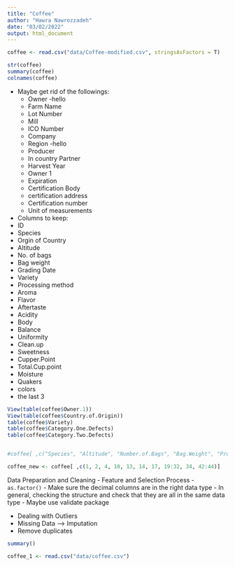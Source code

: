 ```yaml
---
title: "Coffee"
author: "Hawra Nawrozzadeh"
date: "03/02/2022"
output: html_document
---
```


```r
coffee <- read.csv("data/Coffee-modified.csv", stringsAsFactors = T)
```

```r
str(coffee)
summary(coffee)
colnames(coffee)
```

- Maybe get rid of the followings:
  - Owner
  -hello
  - Farm Name
  - Lot Number
  - Mill 
  - ICO Number
  - Company
  - Region
  -hello
  - Producer
  - In country Partner
  - Harvest Year
  - Owner 1
  - Expiration
  - Certification Body
  - certification address 
  - Certification number
  - Unit of measurements
  
-  Columns to keep:
 - ID
 - Species
 - Orgin of Country
 - Altitude
 - No. of bags
 - Bag weight
 - Grading Date
 - Variety
 - Processing method
 - Aroma 
 - Flavor
 - Aftertaste
 - Acidity
 - Body
 - Balance
 - Uniformity
 - Clean.up
 - Sweetness
 - Cupper.Point
 - Total.Cup.point
 - Moisture
 - Quakers
 - colors
 - the last 3 
```r
View(table(coffee$Owner.1))
View(table(coffee$Country.of.Origin))
table(coffee$Variety)
table(coffee$Category.One.Defects)
table(coffee$Category.Two.Defects)


#coffee[ ,c("Species", "Altitude", "Number.of.Bags", "Bag.Weight", "Processing.Method", "Aroma", "Flavor", "Aftertaste", "Acidity", "Body", "Balance", "Uniformity", "Clean.Up", "Sweetness")]

coffee_new <- coffee[ ,c(1, 2, 4, 10, 13, 14, 17, 19:32, 34, 42:44)]
```

Data Preparation and Cleaning
  - Feature and Selection Process
  - `as.factor()`
  - Make sure the decimal columns are in the right data type
  - In general, checking the structure and check that they are all in the same data type
  - Maybe use validate package
  
  - Dealing with Outliers
  - Missing Data --> Imputation
  - Remove duplicates

```r
summary()
```

```r
coffee_1 <- read.csv("data/coffee.csv")
```


